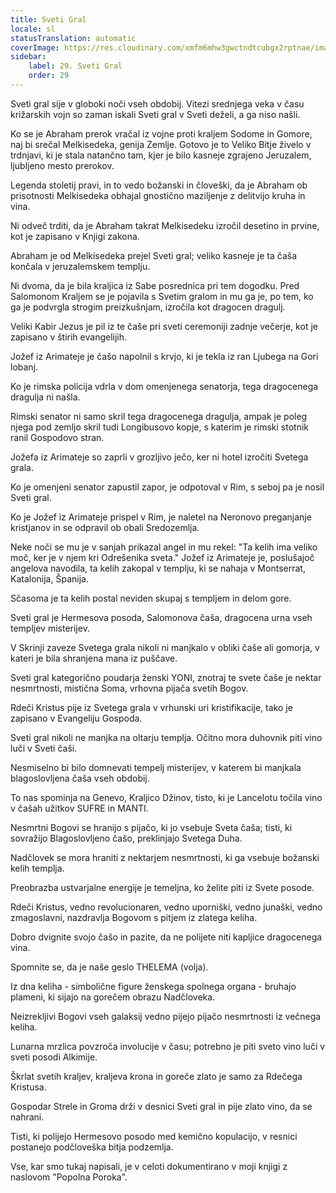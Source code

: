 ```yaml
---
title: Sveti Gral
locale: sl
statusTranslation: automatic
coverImage: https://res.cloudinary.com/xmfm6mhw3gwctndtcubgx2rptnae/image/upload/v1741354419/small_cover_la_gran_rebelion_28716e29d2.webp
sidebar:
    label: 29. Sveti Gral
    order: 29
---
```

Sveti gral sije v globoki noči vseh obdobij. Vitezi srednjega veka v času križarskih vojn so zaman iskali Sveti gral v Sveti deželi, a ga niso našli.

Ko se je Abraham prerok vračal iz vojne proti kraljem Sodome in Gomore, naj bi srečal Melkisedeka, genija Zemlje. Gotovo je to Veliko Bitje živelo v trdnjavi, ki je stala natančno tam, kjer je bilo kasneje zgrajeno Jeruzalem, ljubljeno mesto prerokov.

Legenda stoletij pravi, in to vedo božanski in človeški, da je Abraham ob prisotnosti Melkisedeka obhajal gnostično maziljenje z delitvijo kruha in vina.

Ni odveč trditi, da je Abraham takrat Melkisedeku izročil desetino in prvine, kot je zapisano v Knjigi zakona.

Abraham je od Melkisedeka prejel Sveti gral; veliko kasneje je ta čaša končala v jeruzalemskem templju.

Ni dvoma, da je bila kraljica iz Sabe posrednica pri tem dogodku. Pred Salomonom Kraljem se je pojavila s Svetim gralom in mu ga je, po tem, ko ga je podvrgla strogim preizkušnjam, izročila kot dragocen dragulj.

Veliki Kabir Jezus je pil iz te čaše pri sveti ceremoniji zadnje večerje, kot je zapisano v štirih evangelijih.

Jožef iz Arimateje je čašo napolnil s krvjo, ki je tekla iz ran Ljubega na Gori lobanj.

Ko je rimska policija vdrla v dom omenjenega senatorja, tega dragocenega dragulja ni našla.

Rimski senator ni samo skril tega dragocenega dragulja, ampak je poleg njega pod zemljo skril tudi Longibusovo kopje, s katerim je rimski stotnik ranil Gospodovo stran.

Jožefa iz Arimateje so zaprli v grozljivo ječo, ker ni hotel izročiti Svetega grala.

Ko je omenjeni senator zapustil zapor, je odpotoval v Rim, s seboj pa je nosil Sveti gral.

Ko je Jožef iz Arimateje prispel v Rim, je naletel na Neronovo preganjanje kristjanov in se odpravil ob obali Sredozemlja.

Neke noči se mu je v sanjah prikazal angel in mu rekel: "Ta kelih ima veliko moč, ker je v njem kri Odrešenika sveta." Jožef iz Arimateje je, poslušajoč angelova navodila, ta kelih zakopal v templju, ki se nahaja v Montserrat, Katalonija, Španija.

Sčasoma je ta kelih postal neviden skupaj s templjem in delom gore.

Sveti gral je Hermesova posoda, Salomonova čaša, dragocena urna vseh templjev misterijev.

V Skrinji zaveze Svetega grala nikoli ni manjkalo v obliki čaše ali gomorja, v kateri je bila shranjena mana iz puščave.

Sveti gral kategorično poudarja ženski YONI, znotraj te svete čaše je nektar nesmrtnosti, mistična Soma, vrhovna pijača svetih Bogov.

Rdeči Kristus pije iz Svetega grala v vrhunski uri kristifikacije, tako je zapisano v Evangeliju Gospoda.

Sveti gral nikoli ne manjka na oltarju templja. Očitno mora duhovnik piti vino luči v Sveti čaši.

Nesmiselno bi bilo domnevati tempelj misterijev, v katerem bi manjkala blagoslovljena čaša vseh obdobij.

To nas spominja na Genevo, Kraljico Džinov, tisto, ki je Lancelotu točila vino v čašah užitkov SUFRE in MANTI.

Nesmrtni Bogovi se hranijo s pijačo, ki jo vsebuje Sveta čaša; tisti, ki sovražijo Blagoslovljeno čašo, preklinjajo Svetega Duha.

Nadčlovek se mora hraniti z nektarjem nesmrtnosti, ki ga vsebuje božanski kelih templja.

Preobrazba ustvarjalne energije je temeljna, ko želite piti iz Svete posode.

Rdeči Kristus, vedno revolucionaren, vedno uporniški, vedno junaški, vedno zmagoslavni, nazdravlja Bogovom s pitjem iz zlatega keliha.

Dobro dvignite svojo čašo in pazite, da ne polijete niti kapljice dragocenega vina.

Spomnite se, da je naše geslo THELEMA (volja).

Iz dna keliha - simbolične figure ženskega spolnega organa - bruhajo plameni, ki sijajo na gorečem obrazu Nadčloveka.

Neizrekljivi Bogovi vseh galaksij vedno pijejo pijačo nesmrtnosti iz večnega keliha.

Lunarna mrzlica povzroča involucije v času; potrebno je piti sveto vino luči v sveti posodi Alkimije.

Škrlat svetih kraljev, kraljeva krona in goreče zlato je samo za Rdečega Kristusa.

Gospodar Strele in Groma drži v desnici Sveti gral in pije zlato vino, da se nahrani.

Tisti, ki polijejo Hermesovo posodo med kemično kopulacijo, v resnici postanejo podčloveška bitja podzemlja.

Vse, kar smo tukaj napisali, je v celoti dokumentirano v moji knjigi z naslovom "Popolna Poroka".


